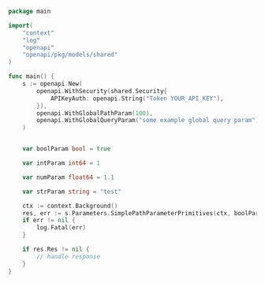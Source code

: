 ```go showLineNumbers copy filename="Simple Path Parameter Primitives usage example"
package main

import(
	"context"
	"log"
	"openapi"
	"openapi/pkg/models/shared"
)

func main() {
    s := openapi.New(
        openapi.WithSecurity(shared.Security{
            APIKeyAuth: openapi.String("Token YOUR_API_KEY"),
        }),
        openapi.WithGlobalPathParam(100),
        openapi.WithGlobalQueryParam("some example global query param"),
    )


    var boolParam bool = true

    var intParam int64 = 1

    var numParam float64 = 1.1

    var strParam string = "test"

    ctx := context.Background()
    res, err := s.Parameters.SimplePathParameterPrimitives(ctx, boolParam, intParam, numParam, strParam)
    if err != nil {
        log.Fatal(err)
    }

    if res.Res != nil {
        // handle response
    }
}
```

